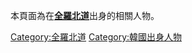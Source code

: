 本頁面為在'''[[全羅北道|全羅北道]]'''出身的相關人物。

[[Category:全羅北道|Category:全羅北道]]
[[Category:韓國出身人物|Category:韓國出身人物]]